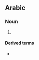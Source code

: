 ==Arabic==

===Noun===
{{ar-plural|ألعاب|tr=’alʕāb}}

# {{plural of|لعب|lang=ar}}

====Derived terms====
*{{l|ar|الألعاب الأولمبية|tr=al-’alʕāb al-’olombíyya}}